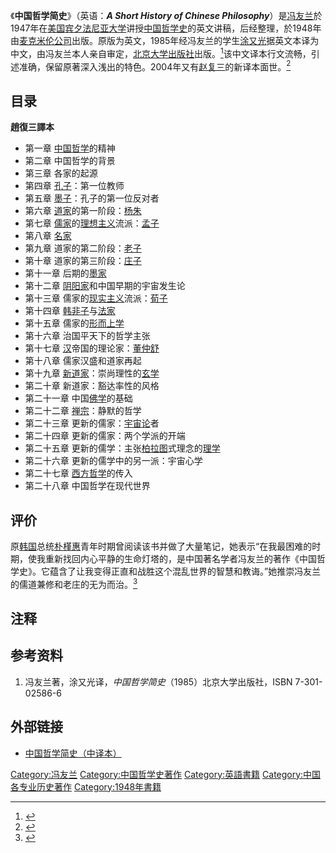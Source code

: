 《'''中国哲学简史'''》（英语：'''''A Short History of Chinese Philosophy'''''）是[[冯友兰|冯友兰]]於1947年在[[美国|美国]][[宾夕法尼亚大学|宾夕法尼亚大学]]讲授[[中国哲学史|中国哲学史]]的英文讲稿，后经整理，於1948年由[[麦克米伦公司|麦克米伦公司]]出版。原版为英文，1985年经冯友兰的学生[[涂又光|涂又光]]据英文本译为中文，由冯友兰本人亲自审定，[[北京大学出版社|北京大学出版社]]出版。<ref>{{cite web|url=http://www.ah.xinhuanet.com/hfnews/2010-09/17/content_20932206.htm|title=全新版《中国哲学简史》面世|publisher=合肥新闻网|date=2010年9月17日|accessdate=2013年1月14日|deadurl=yes|archiveurl=https://web.archive.org/web/20140413144131/http://www.ah.xinhuanet.com/hfnews/2010-09/17/content_20932206.htm|archivedate=2014年4月13日}}</ref>该中文译本行文流畅，引述准确，保留原著深入浅出的特色。2004年又有[[赵复三|赵复三]]的新译本面世。<ref>{{cite web|url=http://roll.sohu.com/20110522/n308184943.shtml|title=《中国哲学简史》(图)|publisher=[[信息时报|信息时报]]|date=2011年5月22日|accessdate=2013年1月14日|archive-date=2020年10月3日|archive-url=https://web.archive.org/web/20201003233810/http://roll.sohu.com/20110522/n308184943.shtml|dead-url=no}}</ref>

==目录==
'''趙復三譯本'''
*第一章 [[中国哲学|中国哲学]]的精神
*第二章 中国哲学的背景
*第三章 各家的起源
*第四章 [[孔子|孔子]]：第一位教师
*第五章 [[墨子|墨子]]：孔子的第一位反对者
*第六章 [[道家|道家]]的第一阶段：[[杨朱|杨朱]]
*第七章 [[儒家|儒家]]的[[理想主义|理想主义]]流派：[[孟子|孟子]]
*第八章 [[名家|名家]]
*第九章 道家的第二阶段：[[老子|老子]]
*第十章 道家的第三阶段：[[庄子|庄子]]
*第十一章 后期的[[墨家|墨家]]
*第十二章 [[阴阳家|阴阳家]]和中国早期的宇宙发生论
*第十三章 儒家的[[现实主义|现实主义]]流派：[[荀子|荀子]]
*第十四章 [[韩非子|韩非子]]与[[法家|法家]]
*第十五章 儒家的[[形而上学|形而上学]]
*第十六章 治国平天下的哲学主张
*第十七章 [[汉|汉]]帝国的理论家：[[董仲舒|董仲舒]]
*第十八章 儒家汉盛和道家再起
*第十九章 [[新道家|新道家]]：崇尚理性的[[玄学|玄学]]
*第二十章 新道家：豁达率性的风格
*第二十一章 中国[[佛学|佛学]]的基础
*第二十二章 [[禅宗|禅宗]]：静默的哲学
*第二十三章 更新的儒家：[[宇宙论|宇宙论]]者
*第二十四章 更新的儒家：两个学派的开端
*第二十五章 更新的儒学：主张[[柏拉图|柏拉图]]式理念的[[理学|理学]]
*第二十六章 更新的儒学中的另一派：宇宙心学
*第二十七章 [[西方哲学|西方哲学]]的传入
*第二十八章 中国哲学在现代世界

==评价==
原[[韩国|韩国]]总统[[朴槿惠|朴槿惠]]青年时期曾阅读该书并做了大量笔记，她表示“在我最困难的时期，使我重新找回内心平静的生命灯塔的，是中国著名学者冯友兰的著作《中国哲学史》。它蕴含了让我变得正直和战胜这个混乱世界的智慧和教诲。”她推崇冯友兰的儒道兼修和老庄的无为而治。<ref>{{cite journal |author1=朱桂华 |title=朴槿惠：儒家智慧助她走出人生低谷 |journal=《读者》 |date=2014年09月11日10:12 |issue=2013年第6期 |url=http://history.sina.com.cn/cul/zl/2014-09-11/101299853.shtml |accessdate=2019-11-25 |publisher=新浪文化 |archive-date=2020-10-03 |archive-url=https://web.archive.org/web/20201003213518/http://history.sina.com.cn/cul/zl/2014-09-11/101299853.shtml |dead-url=no }}</ref>

==注释==
{{Reflist}}

==参考资料==
# 冯友兰著，涂又光译，''中国哲学简史''（1985）北京大学出版社，ISBN 7-301-02586-6

==外部链接==
*[https://web.archive.org/web/20060117074947/http://www.phil.pku.edu.cn/res/files/fengyoulan/chph/ 中国哲学简史（中译本）]

[[Category:冯友兰|Category:冯友兰]]
[[Category:中国哲学史著作|Category:中国哲学史著作]]
[[Category:英語書籍|Category:英語書籍]]
[[Category:中国各专业历史著作|Category:中国各专业历史著作]]
[[Category:1948年書籍|Category:1948年書籍]]